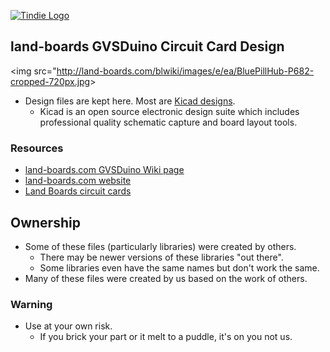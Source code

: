 <a href="https://www.tindie.com/products/land_boards/arduino-uno-compatible-gvsduino/" >
<img src="http://land-boards.com/tindie/tindie-larges-v2.png" alt="Tindie Logo">
</img></a>

== land-boards GVSDuino Circuit Card Design ==

<img src="http://land-boards.com/blwiki/images/e/ea/BluePillHub-P682-cropped-720px.jpg></img>

* Design files are kept here. Most are [http://www.kicad-pcb.org/display/KICAD/KiCad+EDA+Software+Suite/ Kicad designs].
** Kicad is an open source electronic design suite which includes professional quality schematic capture and board layout tools.

=== Resources ===

* [http://land-boards.com/blwiki/index.php?title=GVSDuino land-boards.com GVSDuino Wiki page]
* [http://land-boards.com/content/ land-boards.com website]
* [http://land-boards.com/blwiki/index.php Land Boards circuit cards]

== Ownership ==

* Some of these files (particularly libraries) were created by others.
** There may be newer versions of these libraries "out there".
** Some libraries even have the same names but don't work the same.
* Many of these files were created by us based on the work of others.

=== Warning ===

* Use at your own risk.
** If you brick your part or it melt to a puddle, it's on you not us.
